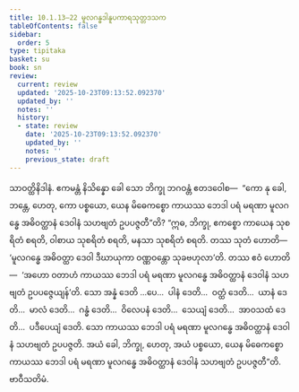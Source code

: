 ```yaml
---
title: 10.1.13–22 မူလဂန္ဓဒါနူပကာရသုတ္တဒသက
tableOfContents: false
sidebar:
  order: 5
type: tipitaka
basket: su
book: sn
review:
  current: review
  updated: '2025-10-23T09:13:52.092370'
  updated_by: ''
  notes: ''
  history:
  - state: review
    date: '2025-10-23T09:13:52.092370'
    updated_by: ''
    notes: ''
    previous_state: draft
---
```



<ReviewStatus review={frontmatter.review} showDetails={true} />

<HypothesisAnnotation frontmatter={frontmatter} />

<DynamicBreadcrumb />

<Division number="450–459" book="sn" e="ch" v="18" p="343">

<Paragraph number="1208" book="sn">
သာဝတ္ထိနိဒါနံ. ဧကမန္တံ နိသိန္နော ခေါ သော ဘိက္ခု ဘဂဝန္တံ ဧတဒဝေါစ—  “ကော နု ခေါ, ဘန္တေ, ဟေတု, ကော ပစ္စယော, ယေန မိဓေကစ္စော ကာယဿ ဘေဒါ ပရံ မရဏာ မူလဂန္ဓေ အဓိဝတ္ထာနံ ဒေဝါနံ သဟဗျတံ ဥပပဇ္ဇတီ”တိ? “ဣဓ, ဘိက္ခု, ဧကစ္စော ကာယေန သုစရိတံ စရတိ, ဝါစာယ သုစရိတံ စရတိ, မနသာ သုစရိတံ စရတိ. တဿ သုတံ ဟောတိ—  ‘မူလဂန္ဓေ အဓိဝတ္ထာ ဒေဝါ ဒီဃာယုကာ ဝဏ္ဏဝန္တော သုခဗဟုလာ’တိ. တဿ ဧဝံ ဟောတိ—  ‘အဟော ဝတာဟံ ကာယဿ ဘေဒါ ပရံ မရဏာ မူလဂန္ဓေ အဓိဝတ္ထာနံ ဒေဝါနံ သဟဗျတံ ဥပပဇ္ဇေယျန်’တိ. သော အန္နံ ဒေတိ …ပေ…  ပါနံ ဒေတိ…  ဝတ္ထံ ဒေတိ…  ယာနံ ဒေတိ…  မာလံ ဒေတိ…  ဂန္ဓံ ဒေတိ…  ဝိလေပနံ ဒေတိ…  သေယျံ ဒေတိ…  အာဝသထံ ဒေတိ…  ပဒီပေယျံ ဒေတိ. သော ကာယဿ ဘေဒါ ပရံ မရဏာ မူလဂန္ဓေ အဓိဝတ္ထာနံ ဒေဝါနံ သဟဗျတံ ဥပပဇ္ဇတိ. အယံ ခေါ, ဘိက္ခု, ဟေတု, အယံ ပစ္စယော, ယေန မိဓေကစ္စော ကာယဿ ဘေဒါ ပရံ မရဏာ မူလဂန္ဓေ အဓိဝတ္ထာနံ ဒေဝါနံ သဟဗျတံ ဥပပဇ္ဇတီ”တိ.

</Paragraph>
</Division>

<Paragraph number="1209" type="center" book="sn">
ဗာဝီသတိမံ.
</Paragraph>